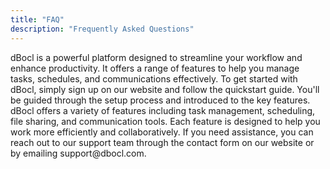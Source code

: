 ```yaml
---
title: "FAQ"
description: "Frequently Asked Questions"
---
```


<Accordion title="What is dBocl?">
  dBocl is a powerful platform designed to streamline your workflow and enhance productivity. It offers a range of features to help you manage tasks, schedules, and communications effectively.
</Accordion>

<Accordion title="How do I get started with dBocl?">
  To get started with dBocl, simply sign up on our website and follow the quickstart guide. You'll be guided through the setup process and introduced to the key features.
</Accordion>

<Accordion title="What features does dBocl offer?">
  dBocl offers a variety of features including task management, scheduling, file sharing, and communication tools. Each feature is designed to help you work more efficiently and collaboratively.
</Accordion>

<Accordion title="How can I contact support?">
  If you need assistance, you can reach out to our support team through the contact form on our website or by emailing support@dbocl.com.
</Accordion> 